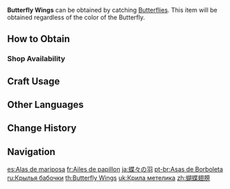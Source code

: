 {{Item Infobox
|id           = 100072
|image        = Item_Butterfly Wings.png
|type         = Materials
|description  = Brightly colored wings. The powder that falls from them shimmers a little. Perhaps this is what allows them to fly?
|source1      = Found in the Wild
}}
'''Butterfly Wings''' can be obtained by catching [[Butterflies]]. This item will be obtained regardless of the color of the Butterfly.

==How to Obtain==
===Shop Availability===
{{Shop Availability}}

==Craft Usage==
{{Craft Usage}}

==Other Languages==
{{Other Languages
|default_hidden = 1
|en      = Butterfly Wings
|zhs     = 蝴蝶翅膀
|zhs_rm  = Húdié Chìbǎng
|zht     = 蝴蝶翅膀
|zht_rm  = Húdié Chìbǎng
|ja      = 蝶々の羽
|ja_rm   = Chouchou no Hane
|ko      = 나비 날개
|es      = Alas de mariposa
|fr      = Ailes de papillon
|ru      = Крылья бабочки
|th      = Butterfly Wings
|vi      = Cánh Bướm
|de      = Schmetterlingsflügel
|id      = Butterfly Wings
|pt      = Asas de Borboleta
|tr      = Kelebek Kanatları
|it      = Ali di farfalla
}}

==Change History==
{{Change History|1.0}}

==Navigation==
{{Material Navbox|type=Crafting Materials}}

[[es:Alas de mariposa]]
[[fr:Ailes de papillon]]
[[ja:蝶々の羽]]
[[pt-br:Asas de Borboleta]]
[[ru:Крылья бабочки]]
[[th:Butterfly Wings]]
[[uk:Крила метелика]]
[[zh:蝴蝶翅膀]]